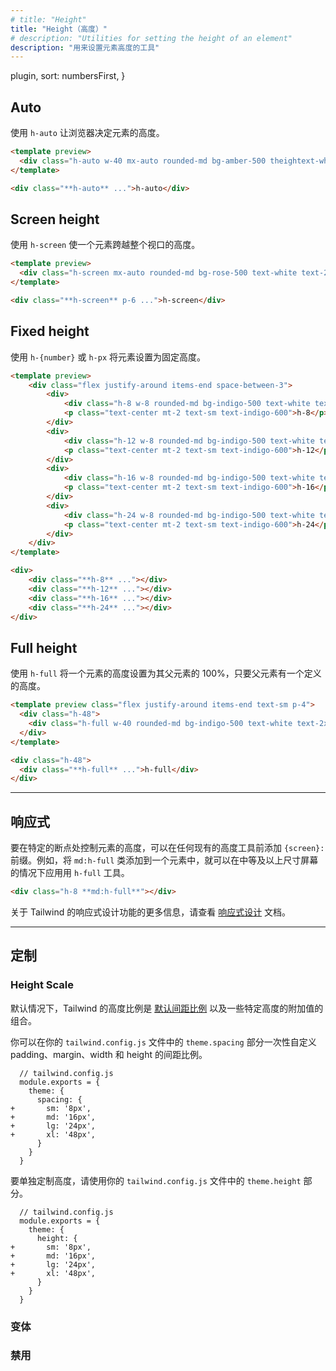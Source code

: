 ```yaml
---
# title: "Height"
title: "Height（高度）"
# description: "Utilities for setting the height of an element"
description: "用来设置元素高度的工具"
---
```



  plugin,
  sort: numbersFirst,
}

## Auto

<!-- Use `h-auto` to let the browser determine the height for the element. -->
使用 `h-auto` 让浏览器决定元素的高度。

```html amber
<template preview>
  <div class="h-auto w-40 mx-auto rounded-md bg-amber-500 theightext-white text-2xl font-extrabold flex items-center justify-center p-6">h-auto</div>
</template>

<div class="**h-auto** ...">h-auto</div>
```

## Screen height

<!-- Use `h-screen` to make an element span the entire height of the viewport. -->
使用 `h-screen` 使一个元素跨越整个视口的高度。

```html rose
<template preview>
  <div class="h-screen mx-auto rounded-md bg-rose-500 text-white text-2xl font-extrabold flex items-center justify-center p-6">h-screen</div>
</template>

<div class="**h-screen** p-6 ...">h-screen</div>
```

## Fixed height

<!-- Use `h-{number}` or `h-px` to set an element to a fixed height. -->
使用 `h-{number}` 或 `h-px` 将元素设置为固定高度。

```html indigo
<template preview>
    <div class="flex justify-around items-end space-between-3">
        <div>
            <div class="h-8 w-8 rounded-md bg-indigo-500 text-white text-2xl font-extrabold"></div>
            <p class="text-center mt-2 text-sm text-indigo-600">h-8</p>
        </div>
        <div>
            <div class="h-12 w-8 rounded-md bg-indigo-500 text-white text-2xl font-extrabold"></div>
            <p class="text-center mt-2 text-sm text-indigo-600">h-12</p>
        </div>
        <div>
            <div class="h-16 w-8 rounded-md bg-indigo-500 text-white text-2xl font-extrabold"></div>
            <p class="text-center mt-2 text-sm text-indigo-600">h-16</p>
        </div>
        <div>
            <div class="h-24 w-8 rounded-md bg-indigo-500 text-white text-2xl font-extrabold"></div>
            <p class="text-center mt-2 text-sm text-indigo-600">h-24</p>
        </div>
    </div>
</template>

<div>
    <div class="**h-8** ..."></div>
    <div class="**h-12** ..."></div>
    <div class="**h-16** ..."></div>
    <div class="**h-24** ..."></div>
</div>
```

## Full height

<!-- Use `h-full` to set an element's height to 100% of its parent, as long as the parent has a defined height. -->
使用 `h-full` 将一个元素的高度设置为其父元素的 100%，只要父元素有一个定义的高度。

```html
<template preview class="flex justify-around items-end text-sm p-4">
  <div class="h-48">
    <div class="h-full w-40 rounded-md bg-indigo-500 text-white text-2xl font-extrabold flex items-center justify-center p-6">h-full</div>
  </div>
</template>

<div class="h-48">
  <div class="**h-full** ...">h-full</div>
</div>
```

---

<!-- ## Responsive -->
## 响应式

<!-- To control the height of an element at a specific breakpoint, add a `{screen}:` prefix to any existing width utility. For example, adding the class `md:h-full` to an element would apply the `h-full` utility at medium screen sizes and above. -->
要在特定的断点处控制元素的高度，可以在任何现有的高度工具前添加 `{screen}: `前缀。例如，将 `md:h-full` 类添加到一个元素中，就可以在中等及以上尺寸屏幕的情况下应用用 `h-full` 工具。

```html
<div class="h-8 **md:h-full**"></div>
```

<!-- For more information about Tailwind's responsive design features, check out the [Responsive Design](/docs/responsive-design) documentation. -->
关于 Tailwind 的响应式设计功能的更多信息，请查看 [响应式设计](/docs/responsive-design) 文档。

---

<!-- ## Customizing -->
## 定制

### Height Scale

<!-- By default, Tailwind's height scale is a combination of the [default spacing scale](/docs/customizing-spacing#default-spacing-scale) as well as some additional values specific to heights. -->
默认情况下，Tailwind 的高度比例是 [默认间距比例](/docs/customizing-spacing#default-spacing-scale) 以及一些特定高度的附加值的组合。

<!-- You can customize the spacing scale for padding, margin, width, and height all at once in the `theme.spacing` section of your `tailwind.config.js` file: -->
你可以在你的 `tailwind.config.js` 文件中的 `theme.spacing` 部分一次性自定义 padding、margin、width 和 height 的间距比例。

```diff-js
  // tailwind.config.js
  module.exports = {
    theme: {
      spacing: {
+       sm: '8px',
+       md: '16px',
+       lg: '24px',
+       xl: '48px',
      }
    }
  }
```

<!-- To customize height separately, use the `theme.height` section of your `tailwind.config.js` file. -->
要单独定制高度，请使用你的 `tailwind.config.js` 文件中的 `theme.height` 部分。

```diff-js
  // tailwind.config.js
  module.exports = {
    theme: {
      height: {
+       sm: '8px',
+       md: '16px',
+       lg: '24px',
+       xl: '48px',
      }
    }
  }
```

### 变体

<Variants plugin="height" />

### 禁用

<Disabling plugin="height" />
